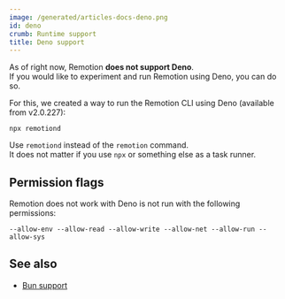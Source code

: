 ```yaml
---
image: /generated/articles-docs-deno.png
id: deno
crumb: Runtime support
title: Deno support
---
```


As of right now, Remotion **does not support Deno**.  
If you would like to experiment and run Remotion using Deno, you can do so.

For this, we created a way to run the Remotion CLI using Deno (available from v2.0.227):

```
npx remotiond
```

Use `remotiond` instead of the `remotion` command.  
It does not matter if you use `npx` or something else as a task runner.

## Permission flags

Remotion does not work with Deno is not run with the following permissions:

```
--allow-env --allow-read --allow-write --allow-net --allow-run --allow-sys
```

## See also

- [Bun support](/docs/bun)
